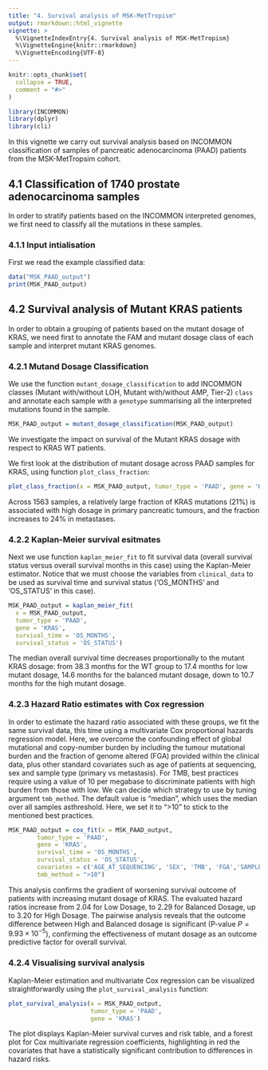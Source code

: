 ```yaml
---
title: "4. Survival analysis of MSK-MetTropism"
output: rmarkdown::html_vignette
vignette: >
  %\VignetteIndexEntry{4. Survival analysis of MSK-MetTropism}
  %\VignetteEngine{knitr::rmarkdown}
  %\VignetteEncoding{UTF-8}
---
```


```r
knitr::opts_chunk$set(
  collapse = TRUE,
  comment = "#>"
)
```

```r
library(INCOMMON)
library(dplyr)
library(cli)
```

In this vignette we carry out survival analysis based on INCOMMON classification of samples of pancreatic adenocarcinoma (PAAD) patients from the MSK-MetTropsim cohort.

## 4.1 Classification of 1740 prostate adenocarcinoma samples

In order to stratify patients based on the INCOMMON interpreted genomes, we first need to classify all the mutations in these samples.

### 4.1.1 Input intialisation

First we read the example classified data:

```r
data("MSK_PAAD_output")
print(MSK_PAAD_output)
```

## 4.2 Survival analysis of Mutant KRAS patients

In order to obtain a grouping of patients based on the mutant dosage of KRAS, we need first to annotate the FAM and mutant dosage class of each sample and interpret mutant KRAS genomes.

### 4.2.1 Mutand Dosage Classification

We use the function `mutant_dosage_classification` to add INCOMMON classes (Mutant with/without LOH, Mutant with/without AMP, Tier-2) `class` and annotate each sample with a `genotype` summarising all the interpreted mutations found in the sample.

```r
MSK_PAAD_output = mutant_dosage_classification(MSK_PAAD_output)
```

We investigate the impact on survival of the Mutant KRAS dosage with respect to KRAS WT patients.

We first look at the distribution of mutant dosage across PAAD samples for KRAS, using function `plot_class_fraction`:

```r
plot_class_fraction(x = MSK_PAAD_output, tumor_type = 'PAAD', gene = 'KRAS')
```

Across 1563 samples, a relatively large fraction of KRAS mutations (21%) is associated with high dosage in primary pancreatic tumours, and the fraction increases to 24% in metastases.

### 4.2.2 Kaplan-Meier survival esitmates

Next we use function `kaplan_meier_fit` to fit survival data (overall survival
status versus overall survival months in this case) using the Kaplan-Meier estimator.
Notice that we must choose the variables from `clinical_data` to be used as survival
time and survival status ('OS_MONTHS' and 'OS_STATUS' in this case).

```r
MSK_PAAD_output = kaplan_meier_fit(
  x = MSK_PAAD_output, 
  tumor_type = 'PAAD', 
  gene = 'KRAS', 
  survival_time = 'OS_MONTHS', 
  survival_status = 'OS_STATUS')
```

The median overall survival time decreases proportionally to the mutant KRAS dosage: from 38.3 months for the WT group to 17.4 months for low mutant dosage, 14.6 months for the balanced mutant dosage, down to 10.7 months for the high mutant dosage.

### 4.2.3 Hazard Ratio estimates with Cox regression

In order to estimate the hazard ratio associated with these groups, we fit the same survival data, this time using a multivariate Cox proportional hazards regression model. Here, we overcome the confounding effect of global mutational and copy-number burden by including the tumour mutational burden and the fraction of genome altered (FGA) provided within the clinical data, plus other standard covariates such as age of patients at sequencing, sex and sample type (primary vs metastasis). For TMB, best practices require using a value of 10 per megabase to discriminate patients with high burden from those with low. We can decide which strategy to use by tuning argument `tmb_method`. The default value is "median", which uses the median over all samples asthreshold. Here, we set it to ">10" to stick to the mentioned best practices.

```r
MSK_PAAD_output = cox_fit(x = MSK_PAAD_output,
        tumor_type = 'PAAD',
        gene = 'KRAS',
        survival_time = 'OS_MONTHS',
        survival_status = 'OS_STATUS',
        covariates = c('AGE_AT_SEQUENCING', 'SEX', 'TMB', 'FGA','SAMPLE_TYPE'),
        tmb_method = ">10")
```

This analysis confirms the gradient of worsening survival outcome of patients with increasing mutant dosage of KRAS. The evaluated hazard ratios increase from 2.04 for Low Dosage, to 2.29 for Balanced Dosage, up to 3.20 for High Dosage. The pairwise analysis reveals that the outcome difference between High and Balanced dosage is significant (P-value $P=9.93\times10^{-5}$), confirming the effectiveness of mutant dosage as an outcome predictive factor for overall survival.

### 4.2.4 Visualising survival analysis

Kaplan-Meier estimation and multivariate Cox regression can be visualized straightforwardly
using the `plot_survival_analysis` function:

```r
plot_survival_analysis(x = MSK_PAAD_output,
                       tumor_type = 'PAAD',
                       gene = 'KRAS')
```

The plot displays Kaplan-Meier survival curves and risk table, and a forest plot for
Cox multivariate regression coefficients, highlighting in red the covariates that
have a statistically significant contribution to differences in hazard risks.

